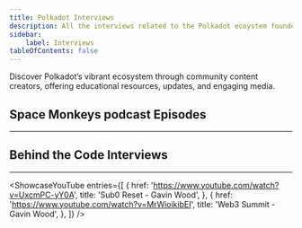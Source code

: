 ```yaml
---
title: Polkadot Interviews
description: All the interviews related to the Polkadot ecoystem founders and builders.
sidebar:
    label: Interviews
tableOfContents: false
---
```



Discover Polkadot’s vibrant ecosystem through community content creators, offering educational resources, updates, and engaging media.

<CardGrid>
<LinkCard title="Space Monkeys" href="/interviews/space-monkeys/" />
<LinkCard title="Behind the Code" href="/interviews/behind-the-code/" />
</CardGrid>

## Space Monkeys podcast Episodes
----------------

 <DirectoryLinks directory="interviews/space-monkeys" limit={10} />

## Behind the Code Interviews
----------------
 <DirectoryLinks directory="interviews/behind-the-code" limit={10} />

<ShowcaseYouTube
  entries={[
    {
      href: 'https://www.youtube.com/watch?v=UxcmPC-yY0A',
      title: 'Sub0 Reset - Gavin Wood',
    },
    {
      href: 'https://www.youtube.com/watch?v=MrWioikibEI',
      title: 'Web3 Summit - Gavin Wood',
    },
  ]}
/>

